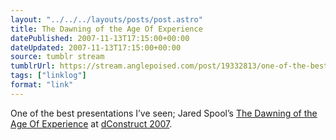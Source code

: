 ```yaml
---
layout: "../../../layouts/posts/post.astro"
title: The Dawning of the Age Of Experience
datePublished: 2007-11-13T17:15:00+00:00
dateUpdated: 2007-11-13T17:15:00+00:00
source: tumblr stream
tumblrUrl: https://stream.anglepoised.com/post/19332813/one-of-the-best-presentations-ive-seen-jared
tags: ["linklog"]
format: "link"
---
```


One of the best presentations I&rsquo;ve seen; Jared Spool&rsquo;s [The Dawning of the Age Of Experience][1] at [dConstruct 2007][2].

[1]: http://www.uie.com/brainsparks/2007/11/12/slides-for-the-dawning-of-the-age-of-experience/
[2]: http://2007.dconstruct.org/
